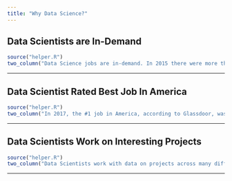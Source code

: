 ```yaml
---
title: "Why Data Science?"
---
```


## __Data Scientists are In-Demand__

```r
source("helper.R")
two_column("Data Science jobs are in-demand. In 2015 there were more than 2.5 million job listings for data scientists and analysts. And, by 2020, 15% growth is projected in the field. With a growing field, there are many jobs available.","./img/why_data_science/growth.jpg")
```

-----

## __Data Scientist Rated Best Job In America__

```r
source("helper.R")
two_column("In 2017, the #1 job in America, according to Glassdoor, was 'data scientist.' This is because there are many job openings, data scientists tend to earn a good living, and are generally satisfied with their job.","./img/why_data_science/career2017.png",iside="right")
```

-----

## __Data Scientists Work on Interesting Projects__
```r
source("helper.R")
two_column("Data Scientists work with data on projects across many different topics. Some work to improve our health, Others help companies make more money. And, others develop apps to help us understand data better. The possibilities are endless. Learning the skills to become a data scientist opens up these possibilities.","./img/why_data_science/dataanalysis.jpg")
```

-----
